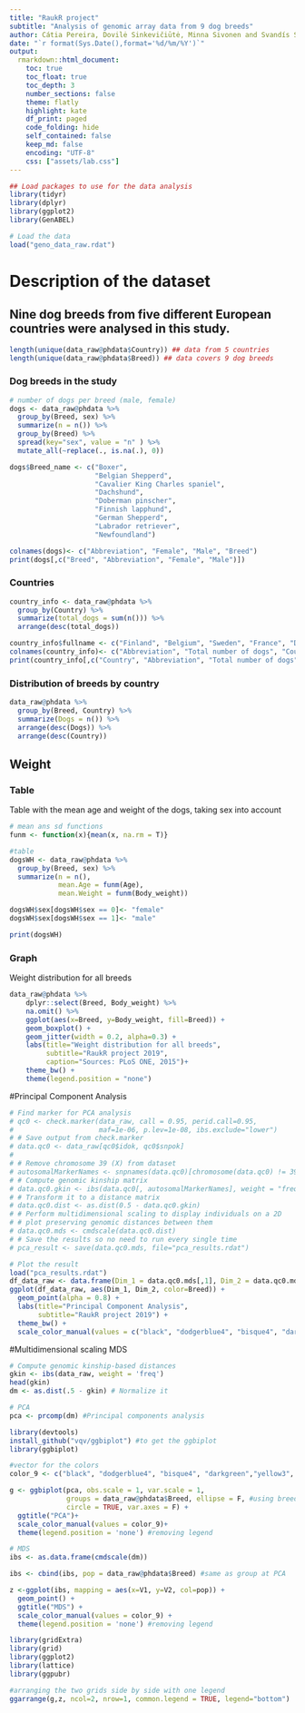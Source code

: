 ```yaml
---
title: "RaukR project"
subtitle: "Analysis of genomic array data from 9 dog breeds"
author: Cátia Pereira, Dovilė Sinkevičiūtė, Minna Sivonen and Svandís Sæmundsdóttir
date: "`r format(Sys.Date(),format='%d/%m/%Y')`"
output:
  rmarkdown::html_document:
    toc: true
    toc_float: true
    toc_depth: 3
    number_sections: false
    theme: flatly
    highlight: kate
    df_print: paged
    code_folding: hide
    self_contained: false
    keep_md: false
    encoding: "UTF-8"
    css: ["assets/lab.css"]
---
```


```r
## Load packages to use for the data analysis
library(tidyr)
library(dplyr)
library(ggplot2)
library(GenABEL)

# Load the data
load("geno_data_raw.rdat")
```


# Description of the dataset

## Nine dog breeds from five different European countries were analysed in this study.{.tabset}
```r
length(unique(data_raw@phdata$Country)) ## data from 5 countries
length(unique(data_raw@phdata$Breed)) ## data covers 9 dog breeds
```
### Dog breeds in the study
```r
# number of dogs per breed (male, female)
dogs <- data_raw@phdata %>%
  group_by(Breed, sex) %>%
  summarize(n = n()) %>%
  group_by(Breed) %>%
  spread(key="sex", value = "n" ) %>%
  mutate_all(~replace(., is.na(.), 0))

dogs$Breed_name <- c("Boxer",
                     "Belgian Shepperd",
                     "Cavalier King Charles spaniel",
                     "Dachshund", 
                     "Doberman pinscher",
                     "Finnish lapphund",
                     "German Shepperd",
                     "Labrador retriever", 
                     "Newfoundland")

colnames(dogs)<- c("Abbreviation", "Female", "Male", "Breed")
print(dogs[,c("Breed", "Abbreviation", "Female", "Male")])

```
### Countries
```r
country_info <- data_raw@phdata %>% 
  group_by(Country) %>%
  summarize(total_dogs = sum(n())) %>%
  arrange(desc(total_dogs))

country_info$fullname <- c("Finland", "Belgium", "Sweden", "France", "Denmark") 
colnames(country_info)<- c("Abbreviation", "Total number of dogs", "Country")
print(country_info[,c("Country", "Abbreviation", "Total number of dogs")])
```

### Distribution of breeds by country
```r
data_raw@phdata %>%
  group_by(Breed, Country) %>%
  summarize(Dogs = n()) %>%
  arrange(desc(Dogs)) %>%
  arrange(desc(Country))
```

## Weight {.tabset}
### Table
Table with the mean age and weight of the dogs, taking sex into account
```r
# mean ans sd functions
funm <- function(x){mean(x, na.rm = T)}

#table
dogsWH <- data_raw@phdata %>%
  group_by(Breed, sex) %>%
  summarize(n = n(),
            mean.Age = funm(Age), 
            mean.Weight = funm(Body_weight)) 

dogsWH$sex[dogsWH$sex == 0]<- "female"
dogsWH$sex[dogsWH$sex == 1]<- "male"

print(dogsWH)
```

### Graph
Weight distribution for all breeds
```r
data_raw@phdata %>% 
    dplyr::select(Breed, Body_weight) %>% 
    na.omit() %>% 
    ggplot(aes(x=Breed, y=Body_weight, fill=Breed)) +
    geom_boxplot() +
    geom_jitter(width = 0.2, alpha=0.3) +
    labs(title="Weight distribution for all breeds",
         subtitle="RaukR project 2019",
         caption="Sources: PLoS ONE, 2015")+
    theme_bw() + 
    theme(legend.position = "none")
```


#Principal Component Analysis
```r
# Find marker for PCA analysis
# qc0 <- check.marker(data_raw, call = 0.95, perid.call=0.95,
#                     maf=1e-06, p.lev=1e-08, ibs.exclude="lower")
# # Save output from check.marker
# data.qc0 <- data_raw[qc0$idok, qc0$snpok]
# 
# # Remove chromosome 39 (X) from dataset
# autosomalMarkerNames <- snpnames(data.qc0)[chromosome(data.qc0) != 39]
# # Compute genomic kinship matrix
# data.qc0.gkin <- ibs(data.qc0[, autosomalMarkerNames], weight = "freq")
# # Transform it to a distance matrix
# data.qc0.dist <- as.dist(0.5 - data.qc0.gkin)
# # Perform multidimensional scaling to display individuals on a 2D
# # plot preserving genomic distances between them
# data.qc0.mds <- cmdscale(data.qc0.dist)
# # Save the results so no need to run every single time
# pca_result <- save(data.qc0.mds, file="pca_results.rdat")

# Plot the result
load("pca_results.rdat")
df_data_raw <- data.frame(Dim_1 = data.qc0.mds[,1], Dim_2 = data.qc0.mds[,2], Breed= data_raw@phdata$Breed)
ggplot(df_data_raw, aes(Dim_1, Dim_2, color=Breed)) + 
  geom_point(alpha = 0.8) + 
  labs(title="Principal Component Analysis",
       subtitle="RaukR project 2019") +
  theme_bw() +
  scale_color_manual(values = c("black", "dodgerblue4", "bisque4", "darkgreen","yellow3", "darkgoldenrod3", "darkorchid4", "darkred", "grey")) 
```

#Multidimensional scaling MDS
```r
# Compute genomic kinship-based distances
gkin <- ibs(data_raw, weight = 'freq')
head(gkin)
dm <- as.dist(.5 - gkin) # Normalize it

# PCA
pca <- prcomp(dm) #Principal components analysis

library(devtools)
install_github("vqv/ggbiplot") #to get the ggbiplot
library(ggbiplot)

#vector for the colors
color_9 <- c("black", "dodgerblue4", "bisque4", "darkgreen","yellow3", "darkgoldenrod3", "darkorchid4", "darkred", "grey")

g <- ggbiplot(pca, obs.scale = 1, var.scale = 1,
              groups = data_raw@phdata$Breed, ellipse = F, #using breed as a group
              circle = TRUE, var.axes = F) +
  ggtitle("PCA")+
  scale_color_manual(values = color_9)+
  theme(legend.position = 'none') #removing legend

# MDS
ibs <- as.data.frame(cmdscale(dm))

ibs <- cbind(ibs, pop = data_raw@phdata$Breed) #same as group at PCA

z <-ggplot(ibs, mapping = aes(x=V1, y=V2, col=pop)) + 
  geom_point() +
  ggtitle("MDS") +
  scale_color_manual(values = color_9) +
  theme(legend.position = 'none') #removing legend

library(gridExtra)
library(grid)
library(ggplot2)
library(lattice)
library(ggpubr)

#arranging the two grids side by side with one legend
ggarrange(g,z, ncol=2, nrow=1, common.legend = TRUE, legend="bottom")

```

